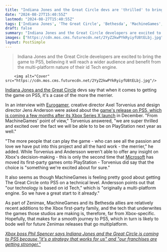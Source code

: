 ```yaml
---
title: "Indiana Jones and the Great Circle devs are 'thrilled' to bring the game to PS5, which won't be too hard because it was made with multiplatform tech anyway"
date: "2024-08-27T15:40:55Z"
lastmod: "2024-08-27T15:40:55Z"
tags: ['Indiana Jones', 'The Great Circle', 'Bethesda', 'MachineGames', 'Action Adventure', 'PS5', 'Xbox Series X', 'PC']
draft: false
summary: "Indiana Jones and the Great Circle developers are excited to bring the game to PS5, believing it will reach a wider audience and benefit from the multi-platform nature of their id Tech engine."
images: ["https://cdn.mos.cms.futurecdn.net/2YyZ2kwPYkRyiyfU8tELbj.jpg"]
layout: PostSimple
---
```

> Indiana Jones and the Great Circle developers are excited to bring the game to PS5, believing it will reach a wider audience and benefit from the multi-platform nature of their id Tech engine.


        <img alt="Cover" src="https://cdn.mos.cms.futurecdn.net/2YyZ2kwPYkRyiyfU8tELbj.jpg"/>
        
[Indiana Jones and the Great Circle](https://www.gamesradar.com/indiana-jones-game-bethesda-guide/) devs say that when it comes to getting the game on PS5, it's a case of the more the merrier.

In an interview with [Eurogamer](https://www.eurogamer.net/indiana-jones-and-the-great-circle-developers-super-thrilled-its-headed-to-playstation), creative director Axel Torvenius and design director Jens Anderson were asked about the [game's release on PS5, which is coming a few months after its Xbox Series X launch](https://www.gamesradar.com/games/adventure/indiana-jones-and-the-great-circle-is-officially-coming-to-ps5-next-spring-after-a-december-launch-on-xbox-and-pc/) in December. "From MachineGames' point of view," Torvenius answered, "we are super thrilled and excited over the fact we will be able to to be on PlayStation next year as well."

"The more people that can play the game - who can see all the passion and love we have put into this project and all the hard work - the merrier," he added. While Torvenius and Andersson weren't able to offer any insight on Xbox's decision-making - this is only the second time that [Microsoft](https://www.gamesradar.com/tag/microsoft/) has moved its first-party games onto PlayStation - Torvenius did say that the choice is "something we're excited about for sure."

It also seems as though MachineGames is feeling pretty good about getting The Great Circle onto PS5 on a technical level. Andersson points out that "our technology is based on id Tech," which is "originally a multi-platform engine. So we have a great start to it already." 

As part of Zenimax, MachineGames and its Bethesda allies are relatively recent additions to the Xbox first-party family, and the tech that underwrites the games those studios are making is, therefore, far from Xbox-specific. Hopefully, that makes for a smooth journey to PS5, which in turn is likely to bode well for future Zenimax releases that go multiplatform.

[<em>Xbox boss Phil Spencer says Indiana Jones and the Great Circle is coming to PS5 because "it's a strategy that works for us" and "our franchises are getting stronger."</em>](https://www.gamesradar.com/games/action/xbox-boss-phil-spencer-says-indiana-jones-and-the-great-circle-is-coming-to-ps5-because-its-a-strategy-that-works-for-us-and-our-franchises-are-getting-stronger/)
        
